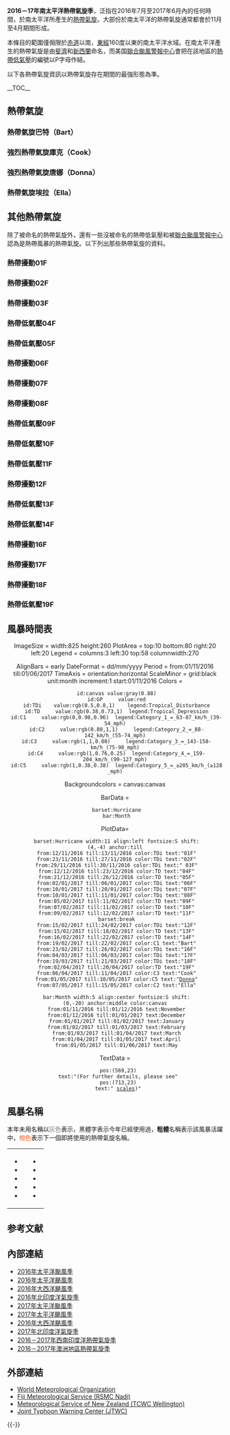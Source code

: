 {{Infobox hurricane season
| Basin=SPac
| Year=2016
| Track=2016-2017 South Pacific cyclone season summary.png
| First storm formed=2016年11月12日 (熱帶擾動01F)
| Last storm dissipated=2017年5月15日（熱帶氣旋埃拉）
| Strongest storm name=唐娜
| Strongest storm pressure=935
| Strongest storm winds=110
| Average wind speed=10
| Total disturbances=22
| Total depressions=12
| Total hurricanes=4
| Total intense=2
| Fatalities=3
| Damagespre=≥
| Damages=47.7
| five seasons=[[2014－2015年南太平洋熱帶氣旋季|2014－15]] [[2015－2016年南太平洋熱帶氣旋季|2015－16]] '''2016－17''' [[2017－2018年南太平洋熱帶氣旋季|2017－18]] [[2018－2019年南太平洋熱帶氣旋季|2018－19]]
| South Indian season=2016－2017年西南印度洋熱帶氣旋季
| South Pacific season=2016－2017年澳洲地區熱帶氣旋季
}}

{{FMS cyclone scale}}

'''2016－17年南太平洋熱帶氣旋季'''，泛指在2016年7月至2017年6月內的任何時間，於南太平洋所產生的[[熱帶氣旋|熱帶氣旋]]。大部份於南太平洋的熱帶氣旋通常都會於11月至4月期間形成。

本條目的範圍僅侷限於[[赤道|赤道]]以南，[[東經|東經]]160度以東的南太平洋水域。在南太平洋產生的熱帶氣旋是由[[斐濟|斐濟]]和[[新西蘭|新西蘭]]命名，而美国[[聯合颱風警報中心|聯合颱風警報中心]]會把在該地區的[[熱帶低氣壓|熱帶低氣壓]]的編號以P字母作結。

以下各熱帶氣旋資訊以熱帶氣旋存在期間的最強形態為準。

__TOC__
{{clear}}

==熱帶氣旋==
===熱帶氣旋巴特（Bart）===
{{Infobox tropical cyclone small
|Basin=SPac
|Image=15F 2017-02-21 0045Z.jpg
|Track=Bart 2017 track.png
|Formed=2017年2月19日
|Dissipated=2017年2月22日
|1-min winds=40
|10-min winds=40
|Pressure=994
}}

{{clear}}

===強烈熱帶氣旋庫克（Cook）===
{{Infobox tropical cyclone small
|Basin=SPac
|Image=Cook 2017-04-10 0254Z.jpg
|Track=Cook 2017 track.png
|Formed=2017年4月6日
|Dissipated=2017年4月11日
|10-min winds=85
|1-min winds=90
|Pressure=961
}}
{{Empty section|date=April 2017}}
{{clear}}


===強烈熱帶氣旋唐娜（Donna）===
{{Infobox tropical cyclone small
|Basin=SPac
|Image=Donna 2017-05-08 0230Z.jpg
|Track=Donna 2017 track.png
|Formed=2017年5月1日
|Dissipated=2017年5月10日
|10-min winds=110
|1-min winds=115
|Pressure=935
}}
{{clear}}

===熱帶氣旋埃拉（Ella）===
{{Infobox tropical cyclone small
|Basin=SPac
|Image=Ella 2017-05-11 2155Z.jpg
|Track=Ella 2017 track.png
|Formed=2017年5月7日
|Dissipated=2017年5月15日
|10-min winds=60
|1-min winds=75
|Pressure=977
}}

{{clear}}

==其他熱帶氣旋==
除了被命名的熱帶氣旋外，還有一些沒被命名的熱帶低氣壓和被[[聯合颱風警報中心|聯合颱風警報中心]]認為是熱帶風暴的熱帶氣旋。以下列出那些熱帶氣旋的資料。

===熱帶擾動01F===
{{Infobox tropical cyclone small
|Basin=SPac
|Formed=2016年11月12日
|Dissipated=2016年11月13日
|Image=01F 2016-11-12 0025Z.jpg
|Track=01F 2016 track.png
|Pressure=1008
|Type=disturbance
}}

{{clear}}

===熱帶擾動02F===
{{Infobox tropical cyclone small
|Basin=SPac
|Formed=2016年11月23日
|Dissipated=2016年11月27日
|Image=02F 2016-11-24 0050Z.jpg
|Track=02F 2016 track.png
|Pressure=1006
|Type=disturbance
}}

{{clear}}

===熱帶擾動03F===
{{Infobox tropical cyclone small
|Basin=SPac
|Formed=2016年11月29日
|Dissipated=2016年11月30日
|Image=03F 2016-11-29 0245Z.jpg
|Track=03F 2016 track.png
|Pressure=1000
|Type=disturbance
}}

{{clear}}

===熱帶低氣壓04F===
{{Infobox tropical cyclone small
|Basin=SPac
|Formed=2016年12月13日
|Dissipated=2016年12月23日
|Image=04F 2016-12-18 0140Z.jpg
|Track=04F 2016 track.png
|10-min winds=25
|Pressure=998
}}

{{clear}}

===熱帶低氣壓05F===
{{Infobox tropical cyclone small
|Basin=SPac
|Image=05F 2016-12-21 0020Z.jpg
|Track=05F 2016 track.png
|Formed=2016年12月21日
|Dissipated=2016年12月26日
|10-min winds=
|Pressure=1005
|Type=spdepression
}}

{{clear}}

===熱帶擾動06F===
{{Infobox tropical cyclone small
|Basin=SPac
|Image=
|Track=06F 2017 track.png
|Formed=2017年1月2日
|Dissipated=2017年1月6日
|10-min winds=
|Pressure=1002
|Type=disturbance
}}

{{clear}}

===熱帶擾動07F===
{{Infobox tropical cyclone small
|Basin=SPac
|Image=07F 2017-01-10 2310Z.jpg
|Track=07F 2017 track.png
|Formed=2017年1月10日
|Dissipated=2017年1月20日
|10-min winds=
|Pressure=998
|Type=disturbance
}}

{{clear}}

===熱帶擾動08F===
{{Infobox tropical cyclone small
|Basin=SPac
|Image=
|Track=08F 2017 track.png
|Formed=2017年1月10日
|Dissipated=2017年1月11日
|10-min winds=
|Pressure=1009
|Type=disturbance
}}

{{clear}}

===熱帶低氣壓09F===
{{Infobox tropical cyclone small
|Basin=SPac
|Image=09F 2017-02-09 2215Z.jpg
|Track=09F 2017 track.png
|Formed=2017年2月5日
|Dissipated=2017年2月11日
|Pressure=999
|Type=spdepression
}}

{{clear}}

===熱帶低氣壓10F===
{{Infobox tropical cyclone small
|Basin=SPac
|Image=
|Track=10F 2017 track.png
|Formed=2017年2月7日
|Dissipated=2017年2月11日
|Pressure=993
|Type=spdepression
}}

{{clear}}

===熱帶低氣壓11F===
{{Infobox tropical cyclone small
|Basin=SPac
|Image=11F 2017-02-10 0240Z.jpg
|Track=11F 2017 track.png
|Formed=2017年2月9日
|Dissipated=2017年2月12日
|Pressure=1002
|Type=spdepression
}}

{{clear}}

===熱帶擾動12F===
{{Infobox tropical cyclone small
|Basin=SPac
|Image=12F 2017-02-17 0110Z.jpg
|Track=12F 2017 track.png
|Formed=2017年2月15日
|Dissipated=2017年2月24日
|Pressure=1002
|Type=disturbance
}}

{{clear}}

===熱帶低氣壓13F===
{{Infobox tropical cyclone small
|Basin=SPac
|Image=13F 2017-02-16 2330Z.jpg
|Track=13F 2017 track.png
|Formed=2017年2月15日
|Dissipated=2017年2月18日
|Pressure=998
|Type=depression
}}

{{clear}}

===熱帶低氣壓14F===
{{Infobox tropical cyclone small
|Basin=SPac
|Image=14F 2017-02-22 0125Z.jpg
|Track=14F 2017 track.png
|Formed=2017年2月16日
|Dissipated=2017年2月22日
|Pressure=997
|10-min winds=30
|1-min winds=40
}}

{{clear}}

===熱帶擾動16F===
{{Infobox tropical cyclone small
|Basin=SPac
|Image=
|Track=16F 2017 track.png
|Formed=2017年2月23日
|Dissipated=2017年2月26日
|Pressure=1005
|Type=disturbance
}}

{{clear}}

===熱帶擾動17F===
{{Infobox tropical cyclone small
|Basin=SPac
|Image=
|Track=17F 2017 track.png
|Formed=2017年3月4日
|Dissipated=2017年3月5日
|Pressure=1006
|Type=disturbance
}}

{{clear}}

===熱帶擾動18F===
{{Infobox tropical cyclone small
|Basin=SPac
|Image=
|Track=18F 2017 track.png
|Formed=2017年3月19日
|Dissipated=2017年3月21日
|Pressure=1007
|Type=disturbance
}}

{{clear}}

===熱帶低氣壓19F===
{{Infobox tropical cyclone small
|Basin=SPac
|Image=19F 2017-04-05 0025Z.jpg
|Track=19F 2017 track.png
|Formed=2017年4月1日
|Dissipated=2017年4月20日
|1-min winds=35
|Pressure=998
|Type1=spdepression
}}

{{clear}}

==風暴時間表==
<center>
<timeline>
ImageSize = width:825 height:260
PlotArea  = top:10 bottom:80 right:20 left:20
Legend    = columns:3 left:30 top:58 columnwidth:270

AlignBars  = early
DateFormat = dd/mm/yyyy
Period     = from:01/11/2016 till:01/06/2017
TimeAxis   = orientation:horizontal
ScaleMinor = grid:black unit:month increment:1 start:01/11/2016
Colors     =
  id:canvas value:gray(0.88)
  id:GP     value:red
  id:TDi    value:rgb(0.5,0.8,1)    legend:Tropical_Disturbance
  id:TD     value:rgb(0.38,0.73,1)  legend:Tropical_Depression
  id:C1     value:rgb(0,0.98,0.96)  legend:Category_1_=_63-87_km/h_(39-54_mph)
  id:C2     value:rgb(0.80,1,1)     legend:Category_2_=_88-142_km/h_(55-74_mph)
  id:C3     value:rgb(1,1,0.80)     legend:Category_3_=_143-158-km/h_(75-98_mph)
  id:C4     value:rgb(1,0.76,0.25)  legend:Category_4_=_159-204_km/h_(99-127_mph)
  id:C5     value:rgb(1,0.38,0.38)  legend:Category_5_=_≥205_km/h_(≥128_mph)

Backgroundcolors = canvas:canvas

BarData =
  barset:Hurricane
  bar:Month

PlotData=
  barset:Hurricane width:11 align:left fontsize:S shift:(4,-4) anchor:till
  from:12/11/2016 till:13/11/2016 color:TDi text:"01F"
  from:23/11/2016 till:27/11/2016 color:TDi text:"02F"
  from:29/11/2016 till:30/11/2016 color:TDi text:" 03F"
  from:12/12/2016 till:23/12/2016 color:TD text:"04F"
  from:21/12/2016 till:26/12/2016 color:TD text:"05F"
  from:02/01/2017 till:06/01/2017 color:TDi text:"06F"
  from:10/01/2017 till:20/01/2017 color:TDi text:"07F"
  from:10/01/2017 till:11/01/2017 color:TDi text:"08F"
  from:05/02/2017 till:11/02/2017 color:TD text:"09F"
  from:07/02/2017 till:11/02/2017 color:TD text:"10F"
  from:09/02/2017 till:12/02/2017 color:TD text:"11F"
  barset:break
  from:15/02/2017 till:24/02/2017 color:TDi text:"12F"
  from:15/02/2017 till:18/02/2017 color:TD text:"13F"
  from:16/02/2017 till:22/02/2017 color:TD text:"14F"
  from:19/02/2017 till:22/02/2017 color:C1 text:"Bart"
  from:23/02/2017 till:26/02/2017 color:TDi text:"16F"
  from:04/03/2017 till:06/03/2017 color:TDi text:"17F"
  from:19/03/2017 till:21/03/2017 color:TDi text:"18F"
  from:02/04/2017 till:20/04/2017 color:TD text:"19F"
  from:06/04/2017 till:11/04/2017 color:C3 text:"Cook"
  from:01/05/2017 till:10/05/2017 color:C5 text:"[[Cyclone_Donna|Donna]]"
  from:07/05/2017 till:15/05/2017 color:C2 text:"Ella"

  bar:Month width:5 align:center fontsize:S shift:(0,-20) anchor:middle color:canvas
  from:01/11/2016 till:01/12/2016 text:November
  from:01/12/2016 till:01/01/2017 text:December
  from:01/01/2017 till:01/02/2017 text:January
  from:01/02/2017 till:01/03/2017 text:February
  from:01/03/2017 till:01/04/2017 text:March
  from:01/04/2017 till:01/05/2017 text:April
  from:01/05/2017 till:01/06/2017 text:May
TextData =
   pos:(569,23)
   text:"(For further details, please see"
   pos:(713,23)
   text:" [[Tropical_cyclone_scales#Comparisons_across_basins|scales]])"
</timeline>
</center>

== 風暴名稱 ==
本年未用名稱以<font color="gray">灰色</font>表示，黑體字表示今年已經使用過，'''粗體'''名稱表示該風暴活躍中，<font color="#FF5E28">橙色</font>表示下一個即將使用的熱帶氣旋名稱。

{| width="90%"
|-
|
*{{tcc|used|Bart}}
*{{tcc|used|Cook}}
*{{tcc|used|Donna}}
*{{tcc|used|Ella}}
*{{tcname unused|Fehi}}
|
*{{tcname unused|Gita}}
*{{tcname unused|Hali}}
*{{tcname unused|Iris}}
*{{tcname unused|Jo}}
*{{tcname unused|Kala}}
|}

== 参考文献 ==
{{Reflist}}

== 內部連結 ==
{{Commons category|2015-16 South Pacific cyclone season}}
* [[2016年太平洋颱風季|2016年太平洋颱風季]]
* [[2016年太平洋颶風季|2016年太平洋颶風季]]
* [[2016年大西洋颶風季|2016年大西洋颶風季]]
* [[2016年北印度洋氣旋季|2016年北印度洋氣旋季]]
* [[2017年太平洋颱風季|2017年太平洋颱風季]]
* [[2017年太平洋颶風季|2017年太平洋颶風季]]
* [[2016年大西洋颶風季|2016年大西洋颶風季]]
* [[2017年北印度洋氣旋季|2017年北印度洋氣旋季]]
* [[2016－2017年西南印度洋熱帶氣旋季|2016－2017年西南印度洋熱帶氣旋季]]
* [[2016－2017年澳洲地區熱帶氣旋季|2016－2017年澳洲地區熱帶氣旋季]]

== 外部連結 ==
* [https://web.archive.org/web/20070421094952/http://www.wmo.int/index-en.html World Meteorological Organization]
* [https://web.archive.org/web/20150423230237/http://www.met.gov.fj/current_warnings.php Fiji Meteorological Service (RSMC Nadi)]
* [http://www.metservice.co.nz/forecasts/index.asp Meteorological Service of New Zealand (TCWC Wellington)]{{Wayback|url=http://www.metservice.co.nz/forecasts/index.asp |date=20040831084832 }}
* [http://www.usno.navy.mil/JTWC Joint Typhoon Warning Center (JTWC)]{{Wayback|url=http://www.usno.navy.mil/JTWC |date=20100301105349 }}

{{-}}
{{2016－2017年南太平洋熱帶氣旋季}}
{{南太平洋熱帶氣旋季|above=n}}